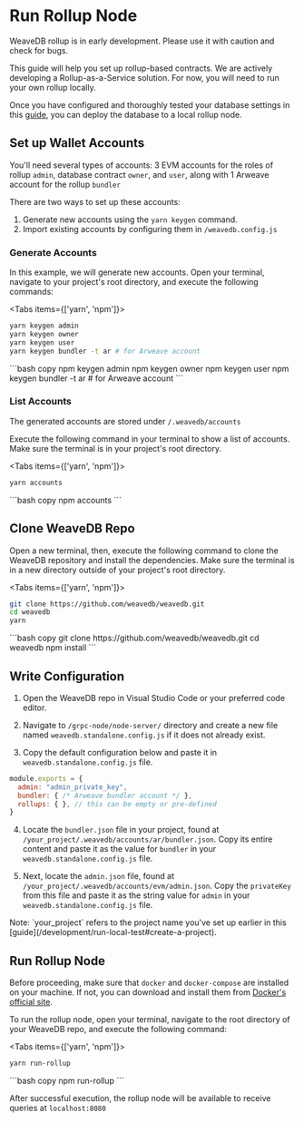 
# Run Rollup Node

<Callout type="warning" emoji="⚠️">
WeaveDB rollup is in early development. Please use it with caution and check for bugs.
</Callout>

This guide will help you set up rollup-based contracts. We are actively developing a Rollup-as-a-Service solution. For now, you will need to run your own rollup locally.

Once you have configured and thoroughly tested your database settings in this [guide](/development/run-local-test), you can deploy the database to a local rollup node.

## Set up Wallet Accounts

You'll need several types of accounts: 3 EVM accounts for the roles of rollup `admin`, database contract `owner`, and `user`, along with 1 Arweave account for the rollup `bundler`

There are two ways to set up these accounts:

1. Generate new accounts using the `yarn keygen` command.
2. Import existing accounts by configuring them in `/weavedb.config.js`

### Generate Accounts

In this example, we will generate new accounts. Open your terminal, navigate to your project's root directory, and execute the following commands:

<Tabs items={['yarn', 'npm']}>
  <Tab>
  ```bash copy
yarn keygen admin
yarn keygen owner
yarn keygen user
yarn keygen bundler -t ar # for Arweave account
  ```
  </Tab>
  <Tab>
  ```bash copy
npm keygen admin
npm keygen owner
npm keygen user
npm keygen bundler -t ar # for Arweave account
  ```
  </Tab>
</Tabs>

### List Accounts

The generated accounts are stored under `/.weavedb/accounts`

Execute the following command in your terminal to show a list of accounts. Make sure the terminal is in your project's root directory. 

<Tabs items={['yarn', 'npm']}>
  <Tab>
  ```bash copy
yarn accounts
  ```
  </Tab>
  <Tab>
  ```bash copy
npm accounts
  ```
  </Tab>
</Tabs>

## Clone WeaveDB Repo

Open a new terminal, then, execute the following command to clone the WeaveDB repository and install the dependencies. Make sure the terminal is in a new directory outside of your project's root directory.

<Tabs items={['yarn', 'npm']}>
  <Tab>
  ```bash copy
git clone https://github.com/weavedb/weavedb.git
cd weavedb
yarn
  ```
  </Tab>
  <Tab>
  ```bash copy
git clone https://github.com/weavedb/weavedb.git
cd weavedb
npm install
  ```
  </Tab>
</Tabs>

## Write Configuration

1. Open the WeaveDB repo in Visual Studio Code or your preferred code editor.

2. Navigate to `/grpc-node/node-server/` directory and create a new file named `weavedb.standalone.config.js` if it does not already exist.

3. Copy the default configuration below and paste it in `weavedb.standalone.config.js` file.

```js copy filename="/grpc-node/node-server/weavedb.standalone.config.js"
module.exports = {
  admin: "admin_private_key",
  bundler: { /* Arweave bundler account */ },
  rollups: { }, // this can be empty or pre-defined
}
```

4. Locate the `bundler.json` file in your project, found at `/your_project/.weavedb/accounts/ar/bundler.json`. Copy its entire content and paste it as the value for `bundler` in your `weavedb.standalone.config.js` file.

5. Next, locate the `admin.json` file, found at `/your_project/.weavedb/accounts/evm/admin.json`. Copy the `privateKey` from this file and paste it as the string value for `admin` in your `weavedb.standalone.config.js` file.

<Callout type="info" emoji="💡">
Note: `your_project` refers to the project name you've set up earlier in this [guide](/development/run-local-test#create-a-project).
</Callout>

## Run Rollup Node

Before proceeding, make sure that `docker` and `docker-compose` are installed on your machine. If not, you can download and install them from [Docker's official site](https://docs.docker.com/get-docker).

To run the rollup node, open your terminal, navigate to the root directory of your WeaveDB repo, and execute the following command:

<Tabs items={['yarn', 'npm']}>
  <Tab>
  ```bash copy
yarn run-rollup
  ```
  </Tab>
  <Tab>
  ```bash copy
npm run-rollup
  ```
  </Tab>
</Tabs>

After successful execution, the rollup node will be available to receive queries at `localhost:8080`